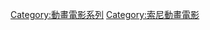 {{noteTA
|G1=Sony
|G2=Sony Pictures Animation
|G3=Movie
|G4=Show
|T=zh-tw:分類:尖叫旅社; zh-cn:分类:精灵旅社; zh-my:分类:精灵旅社; zh-sg:分类:精灵旅社; zh-hk:分類:鬼靈精怪大酒店; zh-mo:分類:鬼靈精怪大酒店;
}}
[[Category:動畫電影系列|Category:動畫電影系列]]
[[Category:索尼動畫電影|Category:索尼動畫電影]]